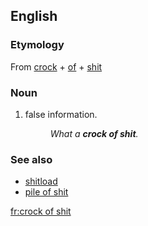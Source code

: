 ==English==

===Etymology===
From [[crock]] + [[of]] + [[shit]]

===Noun===
{{en-noun|head=[[crock]] [[of]] [[shit]]|crocks of shit}}

# {{context|vulgar|slang|lang=en}} false information.
#: ''What a '''crock of shit'''.''

===See also===
*[[shitload]]
*[[pile of shit]]

[[fr:crock of shit]]